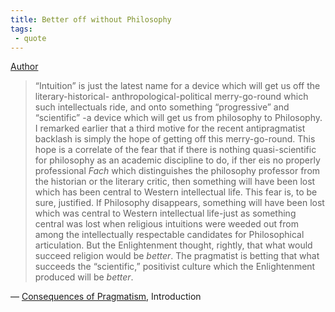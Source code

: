 ```yaml
---
title: Better off without Philosophy
tags:
 - quote
---
```


[Author](/docs/phil/people/Richard Rorty.html)

> "Intuition" is just the latest name for a device which will get us off the literary-historical- anthropological-political merry-go-round which such intellectuals ride, and onto something "progressive" and "scientific" -a device which will get us from philosophy to Philosophy. I remarked earlier that a third motive for the recent antipragmatist backlash is simply the hope of getting off this merry-go-round. This hope is a correlate of the fear that if there is nothing quasi-scientific for philosophy as an academic discipline to do, if ther eis no properly professional *Fach* which distinguishes the philosophy professor from the historian or the literary critic, then something will have been lost which has been central to Western intellectual life. This fear is, to be sure, justified. If Philosophy disappears, something will have been lost which was central to Western intellectual life-just as something central was lost when religious intuitions were weeded out from among the intellectually respectable candidates for Philosophical articulation. But the Enlightenment thought, rightly, that what would succeed religion would be *better*. The pragmatist is betting that what succeeds the "scientific," positivist culture which the Enlightenment produced will be *better*.

— [Consequences of Pragmatism](/docs/phil/works/Consequences of Pragmatism.html), Introduction